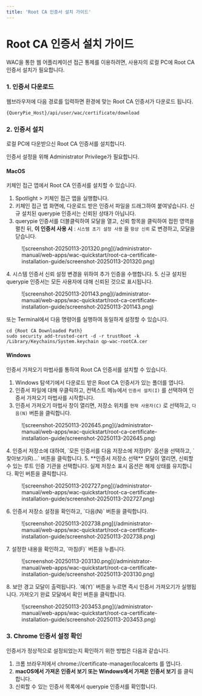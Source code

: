 ```yaml
---
title: 'Root CA 인증서 설치 가이드'
---
```



# Root CA 인증서 설치 가이드

WAC을 통한 웹 어플리케이션 접근 통제를 이용하려면, 사용자의 로컬 PC에 Root CA 인증서 설치가 필요합니다.

### 1. 인증서 다운로드

웹브라우저에 다음 경로를 입력하면 환경에 맞는 Root CA 인증서가 다운로드 됩니다.
```
{QueryPie_Host}/api/user/wac/certificate/download
```

### 2. 인증서 설치

로컬 PC에 다운받으신 Root CA 인증서를 설치합니다.

<Callout type="info">
인증서 설정을 위해 Administrator Privilege가 필요합니다.
</Callout>

#### MacOS

키체인 접근 앱에서 Root CA 인증서를 설치할 수 있습니다.

1. Spotlight &gt; 키체인 접근 앱을 실행합니다.
2. 키체인 접근 앱 화면에, 다운로드 받은 인증서 파일을 드래그하여 붙여넣습니다. 신규 설치된 querypie 인증서는 신뢰된 상태가 아닙니다.
3. querypie 인증서를 더블클릭하여 모달을 열고, 신뢰 항목을 클릭하여 접힌 영역을 펼친 뒤,  **이 인증서 사용 시**  : `시스템 초기 설정 사용` 을 `항상 신뢰` 로 변경하고, 모달을 닫습니다.
  <figure data-layout="center" data-align="center">
  ![screenshot-20250113-201320.png](/administrator-manual/web-apps/wac-quickstart/root-ca-certificate-installation-guide/screenshot-20250113-201320.png)
  </figure>
4. 시스템 인증서 신뢰 설정 변경을 위하여 추가 인증을 수행합니다.
5. 신규 설치된 querypie 인증서는 모든 사용자에 대해 신뢰된 것으로 표시됩니다.
  <figure data-layout="center" data-align="center">
  ![screenshot-20250113-201143.png](/administrator-manual/web-apps/wac-quickstart/root-ca-certificate-installation-guide/screenshot-20250113-201143.png)
  </figure>

또는 Terminal에서 다음 명령어를 실행하여 동일하게 설정할 수 있습니다.
```
cd {Root CA Downloaded Path}
sudo security add-trusted-cert -d -r trustRoot -k /Library/Keychains/System.keychain qp-wac-rootCA.cer
```

#### Windows

인증서 가져오기 마법사를 통하여 Root CA 인증서를 설치할 수 있습니다.

1. Windows 탐색기에서 다운로드 받은 Root CA 인증서가 있는 폴더를 엽니다.
2. 인증서 파일에 대해 우클릭하고, 컨텍스트 메뉴에서 `인증서 설치(I)` 를 선택하여 인증서 가져오기 마법사를 시작합니다.
3. 인증서 가져오기 마법사 창이 열리면, 저장소 위치를 `현재 사용자(C)` 로 선택하고, `다음(N)` 버튼을 클릭합니다.
  <figure data-layout="center" data-align="center">
  ![screenshot-20250113-202645.png](/administrator-manual/web-apps/wac-quickstart/root-ca-certificate-installation-guide/screenshot-20250113-202645.png)
  </figure>
4. 인증서 저장소에 대하여, `모든 인증서를 다음 저장소에 저장(P)` 옵션을 선택하고, `찾아보기(R)...` 버튼을 클릭합니다. 
5.  **인증서 저장소 선택**  모달이 열리면, 신뢰할 수 있는 루트 인증 기관을 선택합니다. 실제 저장소 표시 옵션은 해제 상태를 유지합니다. 확인 버튼을 클릭합니다.
  <figure data-layout="center" data-align="center">
  ![screenshot-20250113-202727.png](/administrator-manual/web-apps/wac-quickstart/root-ca-certificate-installation-guide/screenshot-20250113-202727.png)
  </figure>
6. 인증서 저장소 설정을 확인하고, `다음(N)` 버튼을 클릭합니다.
  <figure data-layout="center" data-align="center">
  ![screenshot-20250113-202738.png](/administrator-manual/web-apps/wac-quickstart/root-ca-certificate-installation-guide/screenshot-20250113-202738.png)
  </figure>
7. 설정한 내용을 확인하고, `마침(F)` 버튼을 누릅니다.
  <figure data-layout="center" data-align="center">
  ![screenshot-20250113-203130.png](/administrator-manual/web-apps/wac-quickstart/root-ca-certificate-installation-guide/screenshot-20250113-203130.png)
  </figure>
8. 보안 경고 모달이 출력됩니다. `예(Y)` 버튼을 누르면 즉시 인증서 가져오기가 실행됩니다. 가져오기 완료 모달에서 확인 버튼을 클릭합니다.
  <figure data-layout="center" data-align="center">
  ![screenshot-20250113-203453.png](/administrator-manual/web-apps/wac-quickstart/root-ca-certificate-installation-guide/screenshot-20250113-203453.png)
  </figure>

### 3. Chrome 인증서 설정 확인

인증서가 정상적으로 설정되었는지 확인하기 위한 방법은 다음과 같습니다.

1. 크롬 브라우저에서 chrome://certificate-manager/localcerts 를 엽니다.
2.  **macOS에서 가져온 인증서 보기 또는 Windows에서 가져온 인증서 보기** 를 클릭합니다.
3. 신뢰할 수 있는 인증서 목록에서 querypie 인증서를 확인합니다.



